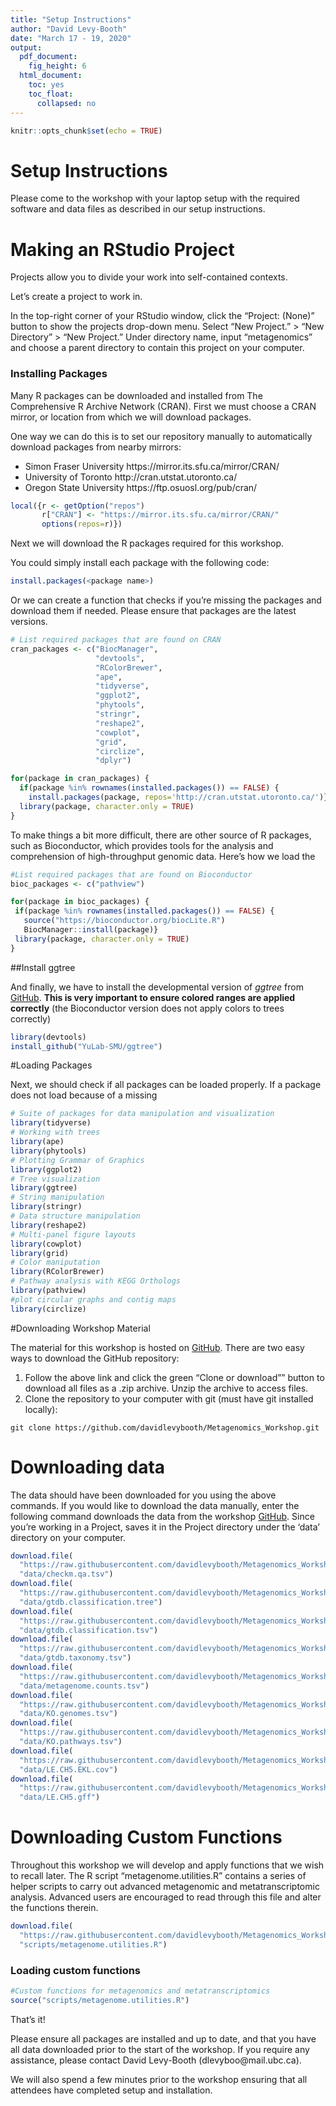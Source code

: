 ---
title: "Setup Instructions"
author: "David Levy-Booth"
date: "March 17 - 19, 2020"
output:
  pdf_document:
    fig_height: 6
  html_document:
    toc: yes
    toc_float:
      collapsed: no
---
  ```{r setup, include=FALSE}
knitr::opts_chunk$set(echo = TRUE)
```

# Setup Instructions

Please come to the workshop with your laptop setup with the required software and data files as described in our setup instructions.

# Making an RStudio Project

Projects allow you to divide your work into self-contained contexts.

Let's create a project to work in.

In the top-right corner of your RStudio window, click the "Project: (None)" button to show the projects
drop-down menu. Select "New Project." > "New Directory" > "New Project." Under directory name, input
"metagenomics" and choose a parent directory to contain this project on your computer.

### Installing Packages

Many R packages can be downloaded and installed from The Comprehensive R Archive Network (CRAN). First we must choose a CRAN mirror, or location from which we will download packages.

One way we can do this is to set our repository manually to automatically download packages from nearby mirrors: 

* Simon Fraser University https://mirror.its.sfu.ca/mirror/CRAN/
* University of Toronto http://cran.utstat.utoronto.ca/
* Oregon State University https://ftp.osuosl.org/pub/cran/ 

```{r}
local({r <- getOption("repos")
       r["CRAN"] <- "https://mirror.its.sfu.ca/mirror/CRAN/"
       options(repos=r)})
```

Next we will download the R packages required for this workshop. 

You could simply install each package with the following code: 

```{r eval = FALSE}
install.packages(<package name>)
```

Or we can create a function that checks if you're missing the packages and download them if needed. Please ensure that packages are the latest versions. 

```{r eval = FALSE}
# List required packages that are found on CRAN
cran_packages <- c("BiocManager",
                   "devtools",
                   "RColorBrewer",
                   "ape", 
                   "tidyverse",
                   "ggplot2",
                   "phytools",
                   "stringr", 
                   "reshape2",
                   "cowplot",
                   "grid",
                   "circlize",
                   "dplyr")

for(package in cran_packages) {
  if(package %in% rownames(installed.packages()) == FALSE) {
    install.packages(package, repos='http://cran.utstat.utoronto.ca/')}
  library(package, character.only = TRUE)
}
```

To make things a bit more difficult, there are other source of R packages, such as Bioconductor, which provides tools for the analysis and comprehension of high-throughput genomic data. Here's how we load the 

```{r eval = FALSE}
#List required packages that are found on Bioconductor 
bioc_packages <- c("pathview")

for(package in bioc_packages) {
 if(package %in% rownames(installed.packages()) == FALSE) {
   source("https://bioconductor.org/biocLite.R")
   BiocManager::install(package)}
 library(package, character.only = TRUE)
}
```

##Install ggtree

And finally, we have to install the developmental version of _ggtree_ from [GitHub](https://github.com/YuLab-SMU/ggtree). **This is very important to ensure colored ranges are applied correctly** (the Bioconductor version does not apply colors to trees correctly)

```{r eval = FALSE}
library(devtools)
install_github("YuLab-SMU/ggtree")
```

#Loading Packages 

Next, we should check if all packages can be loaded properly. If a package does not load because of a missing 

```{r, message=FALSE, warning=FALSE, eval = FALSE}
# Suite of packages for data manipulation and visualization
library(tidyverse)
# Working with trees
library(ape)
library(phytools)
# Plotting Grammar of Graphics
library(ggplot2)
# Tree visualization
library(ggtree)
# String manipulation
library(stringr)
# Data structure manipulation
library(reshape2)
# Multi-panel figure layouts
library(cowplot)
library(grid)
# Color maniputation
library(RColorBrewer)
# Pathway analysis with KEGG Orthologs
library(pathview)
#plot circular graphs and contig maps
library(circlize)
```

#Downloading Workshop Material

The material for this workshop is hosted on [GitHub](https://github.com/davidlevybooth/Metagenomics_Workshop). There are two easy ways to download the GitHub repository:

1. Follow the above link and click the green "Clone or download"" button to download all files as a .zip archive. Unzip the archive to access files. 
2. Clone the repository to your computer with git (must have git installed locally):

```{git eval = FALSE}
git clone https://github.com/davidlevybooth/Metagenomics_Workshop.git
```

# Downloading data

The data should have been downloaded for you using the above commands. If you would like to download the data manually, enter the following command downloads the data from the workshop [GitHub](https://github.com/davidlevybooth/Metagenomics_Workshop). Since you're working in a Project, saves it in the Project directory under the 'data' directory on your computer.

```{r eval=FALSE}
download.file(
  "https://raw.githubusercontent.com/davidlevybooth/Metagenomics_Workshop/master/data/checkm.qa.tsv",
  "data/checkm.qa.tsv")
download.file(
  "https://raw.githubusercontent.com/davidlevybooth/Metagenomics_Workshop/master/data/gtdb.classification.tree",
  "data/gtdb.classification.tree")
download.file(
  "https://raw.githubusercontent.com/davidlevybooth/Metagenomics_Workshop/master/data/gtdb.classification.tsv",
  "data/gtdb.classification.tsv")
download.file(
  "https://raw.githubusercontent.com/davidlevybooth/Metagenomics_Workshop/master/data/gtdb.taxonomy.tsv",
  "data/gtdb.taxonomy.tsv")
download.file(
  "https://raw.githubusercontent.com/davidlevybooth/Metagenomics_Workshop/master/data/metagenome.counts.tsv",
  "data/metagenome.counts.tsv")
download.file(
  "https://raw.githubusercontent.com/davidlevybooth/Metagenomics_Workshop/master/data/KO.genomes.tsv",
  "data/KO.genomes.tsv")
download.file(
  "https://raw.githubusercontent.com/davidlevybooth/Metagenomics_Workshop/master/data/KO.pathways.tsv",
  "data/KO.pathways.tsv")
download.file(
  "https://raw.githubusercontent.com/davidlevybooth/Metagenomics_Workshop/master/data/LE.CH5.EKL.cov",
  "data/LE.CH5.EKL.cov")
download.file(
  "https://raw.githubusercontent.com/davidlevybooth/Metagenomics_Workshop/master/data/LE.CH5.gff",
  "data/LE.CH5.gff")
```

# Downloading Custom Functions

Throughout this workshop we will develop and apply functions that we wish to recall later. The R script "metagenome.utilities.R" contains a series of helper scripts to carry out advanced metagenomic and metatranscriptomic analysis. Advanced users are encouraged to read through this file and alter the functions therein.  

```{r eval = FALSE}
download.file(
  "https://raw.githubusercontent.com/davidlevybooth/Metagenomics_Workshop/master/scripts/metagenome.utilities.R",
  "scripts/metagenome.utilities.R")
```

### Loading custom functions

```{r eval = FALSE}
#Custom functions for metagenomics and metatranscriptomics
source("scripts/metagenome.utilities.R")
```

That's it! 

Please ensure all packages are installed and up to date, and that you have all data downloaded prior to the start of the workshop. If you require any assistance, please contact David Levy-Booth (dlevyboo@mail.ubc.ca). 

We will also spend a few minutes prior to the workshop ensuring that all attendees have completed setup and installation.
